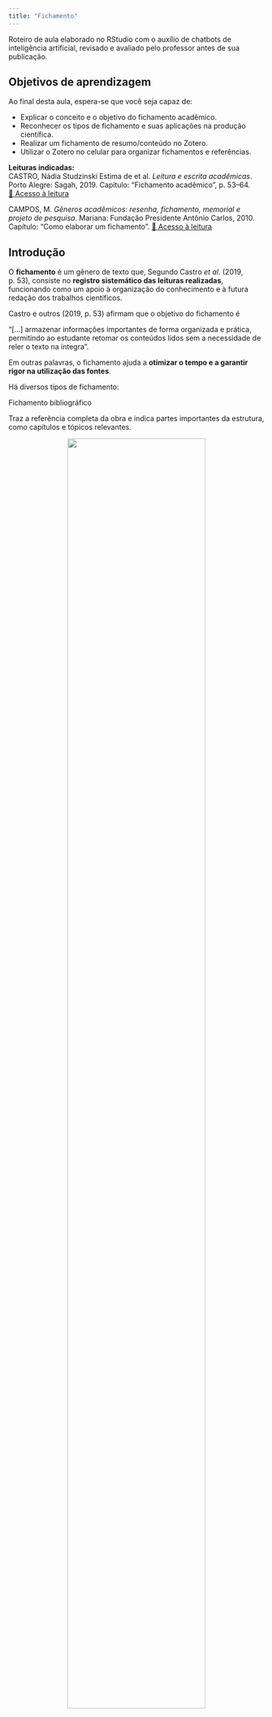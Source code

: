```yaml
---
title: "Fichamento"
---
```


::: nota-secundaria
Roteiro de aula elaborado no RStudio com o auxílio de chatbots de inteligência artificial, revisado e avaliado pelo professor antes de sua publicação.
:::

## Objetivos de aprendizagem

Ao final desta aula, espera-se que você seja capaz de:

-   Explicar o conceito e o objetivo do fichamento acadêmico.
-   Reconhecer os tipos de fichamento e suas aplicações na produção científica.
-   Realizar um fichamento de resumo/conteúdo no Zotero.
-   Utilizar o Zotero no celular para organizar fichamentos e referências.

::: leitura
**Leituras indicadas:**\
CASTRO, Nádia Studzinski Estima de et al. *Leitura e escrita acadêmicas*. Porto Alegre: Sagah, 2019. Capítulo: “Fichamento acadêmico”, p. 53–64.\
[🔗 Acesso à leitura](vbk://9788533500228/page/53)

CAMPOS, M. *Gêneros acadêmicos: resenha, fichamento, memorial e projeto de pesquisa*. Mariana: Fundação Presidente Antônio Carlos, 2010. Capítulo: "Como elaborar um fichamento". [🔗 Acesso à leitura](SIGAA)
:::

## Introdução

O **fichamento** é um gênero de texto que, Segundo Castro *et al*. (2019, p. 53), consiste no **registro sistemático das leituras realizadas**, funcionando como um apoio à organização do conhecimento e à futura redação dos trabalhos científicos.

Castro e outros (2019, p. 53) afirmam que o objetivo do fichamento é

::: citacao
“\[...\] armazenar informações importantes de forma organizada e prática, permitindo ao estudante retomar os conteúdos lidos sem a necessidade de reler o texto na íntegra”.
:::

Em outras palavras, o fichamento ajuda a **otimizar o tempo e a garantir rigor na utilização das fontes**.

Há diversos tipos de fichamento:

::: subtitulo-nao-numerado
Fichamento bibliográfico
:::

Traz a referência completa da obra e indica partes importantes da estrutura, como capítulos e tópicos relevantes.

```{=html}
<figure style="text-align: center;">
  <img src="img/fichamento_bibliografico.png" style="width:80%; display: block; margin: auto;" />
  <figcaption><strong>Figura 1.</strong> Exemplo de fichamento bibliográfico. Extraido de Campos (2010).</figcaption>
</figure>
```

<br>

```{=html}
<figure style="text-align: center;">
  <img src="img/fichamento_bibliografico_zotero.png" style="width:80%; display: block; margin: auto;" />
  <figcaption><strong>Figura 2.</strong> Exemplo de fichamento bibliográfico no Zotero. Elaborado pelo professor.</figcaption>
</figure>
```

<br>

::: subtitulo-nao-numerado
Fichamento de citações
:::

Registra trechos literais da obra, devidamente indicados entre aspas e com a referência da página.

```{=html}
<figure style="text-align: center;">
  <img src="img/fichamento_citacao.png" style="width:80%; display: block; margin: auto;" />
  <figcaption><strong>Figura 3.</strong> Exemplo de fichamento de citações. Extraido de Campos (2010).</figcaption>
</figure>
```

<br>

```{=html}
<figure style="text-align: center;">
  <img src="img/fichamento_citacao_zotero.png" style="width:80%; display: block; margin: auto;" />
  <figcaption><strong>Figura 4.</strong> Exemplo de fichamento de citações no Zotero. Elaborado pelo professor.</figcaption>
</figure>
```

<br>

::: subtitulo-nao-numerado
Fichamento de resumo
:::

Apresenta, com as palavras do próprio estudante, as ideias principais do texto lido, organizadas de acordo com a necessidade da pesquisa.

O fichamento de resumo **\[...\] “exige uma leitura atenta e reflexiva, pois implica reelaborar as ideias do autor com fidelidade e clareza”** (Castro *et al*., 2019).

```{=html}
<figure style="text-align: center;">
  <img src="img/fichamento_resumo.png" style="width:80%; display: block; margin: auto;" />
  <figcaption><strong>Figura 5.</strong> Exemplo de fichamento de resumo. Extraido de Campos (2010).</figcaption>
</figure>
```

<br>

```{=html}
<figure style="text-align: center;">
  <img src="img/fichamento_resumo_zotero.png" style="width:80%; display: block; margin: auto;" />
  <figcaption><strong>Figura 6.</strong> Exemplo de fichamento de resumo no Zotero. Elaborado pelo professor.</figcaption>
</figure>
```

<br>

::: destaque
Além de ser uma ferramenta de estudo, o fichamento colabora para o desenvolvimento da **autonomia intelectual**, na medida em que o estudante exercita a seleção e organização de informações, preparando-se para o diálogo crítico com os textos.
:::

## Aprendizagem prática

Elabore um fichamento de resumo combinado com fichamento de citações do artigo selecionado para a sua mídia de divulgação científica. O fichamento deve conter cerca de 200 a 300 palavras e estar organizado no campo Notas da entrada do Zotero. Estruture da seguinte forma:

-   Uma síntese das ideias principais, em tópicos, com suas palavras.
-   Até três citações diretas relevantes (com indicação da página).
-   Observações pessoais ou críticas que possam embasar sua produção da mídia.

::: enfase
Após fazer o fichamento no Zotero, faça um print de tela e poste no chat da turma!
:::

<br>

```{=html}
<figure style="text-align: center;">
  <img src="img/fichamento_aprendizagem.jpeg" style="width:30%; display: block; margin: auto;" />
  <figcaption><strong>Figura 7.</strong> Exemplo de fichamento de resumo combinado com fichamento de citações no Zotero. Elaborado pelo professor.</figcaption>
</figure>
```

<!-- Aqui começa o campo de respostas-->

<details>

<summary>

</summary>

:::: {style="width: 100%; background-color:#ADD8E6; font-size: 18px; line-height: 1.5; padding: 15px;"}
Após a leitura atenta do artigo que você selecionou para a elaboração da mídia de divulgação científica e a realização do fichamento por suas próprias habilidades, crie um prompt para gerar, com apoio de inteligência artificial, um **fichamento de resumo combinado com um fichamento de citações**. Copie a resposta ao prompt, revise-a criticamente e cole o resultado no campo Notas do artigo registrado no Zotero.

::: enfase
⚠️ Compartilhe o prompt criado por você no chat da turma. No chat, está liberado dialogarmos sobre os prompts a fim de aprimorarmos eticamente nossas habilidades de uso da IA.
:::

</details>

</pre>

<!-- Aqui encerra o campo de respostas-->
::::
